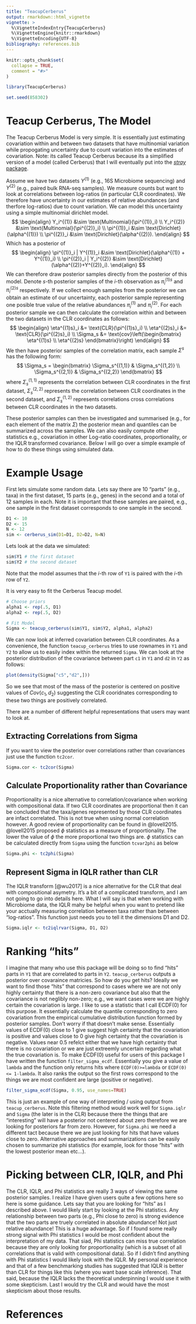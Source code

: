```yaml
---
title: "TeacupCerberus"
output: rmarkdown::html_vignette
vignette: >
  %\VignetteIndexEntry{TeacupCerberus}
  %\VignetteEngine{knitr::rmarkdown}
  %\VignetteEncoding{UTF-8}
bibliography: references.bib
---
```


```r
knitr::opts_chunk$set(
  collapse = TRUE,
  comment = "#>"
)
```


```r
library(TeacupCerberus)

set.seed(858302)
```

# Teacup Cerberus, The Model

The Teacup Cerberus Model is very simple. It is essentially just estimating
covariation within and between two datasets that have multinomial variation while propogating 
uncertainty due to count variation into the estimates of covariation. Note: its called
Teacup Cerberus because its a simplified version of a model (called Cerberus) that
I will eventually put into the [*stray* package](https://jsilve24.github.io/stray/). 


Assume we have two datasets $Y^{(1)}$ (e.g., 16S Microbiome sequencing) and $Y^{(2)}$
(e.g., paired bulk RNA-seq samples). We measure counts but want to look at correlations
between log-ratios (in particular CLR coordinates). We therefore have uncertainty in our 
estimates of relative abundances (and therfore log-ratios) due to count variation. 
We can model this uncertainty using a simple multinomial dirichlet model. 
$$
\begin{align}
Y_i^{(1)} &\sim \text{Multinomial}(\pi^{(1)}_i) \\
Y_i^{(2)} &\sim \text{Multinomial}(\pi^{(2)}_i) \\
\pi^{(1)}_i &\sim \text{Dirichlet}(\alpha^{(1)}) \\
\pi^{(2)}_i &\sim \text{Dirichlet}(\alpha^{(2)}).
\end{align}
$$
Which has a posterior of 
$$
\begin{align}
\pi^{(1)}_i | Y^{(1)}_i &\sim \text{Dirichlet}(\alpha^{(1)} + Y^{(1)}_i) \\
\pi^{(2)}_i | Y_i^{(2)} &\sim \text{Dirichlet}(\alpha^{(2)}+Y^{(2)}_i).
\end{align}
$$
We can therefore draw posterior samples directly from the posterior of this model. 
Denote $s$-th posterior samples of the $i$-th observation as $\pi^{(1)s}_i$ and  $\pi^{(2)s}_i$ respectively. 
If we collect enough samples from the posterior we can obtain an estimate of our 
uncertainty, each posterior sample representing one posible true value of the relative abundances $\pi^{(1)}_i$ and  $\pi^{(2)}_i$. 
For each posterior sample we can then calculate the correlation within and between the two datasets in the CLR coordinates as follows:
$$
\begin{align}
\eta^{(1)s}_i &= \text{CLR}(\pi^{(1)s}_i) \\
\eta^{(2)s}_i &= \text{CLR}(\pi^{(2)s}_i) \\
\Sigma_s &= \text{cov}\left(\begin{bmatrix} \eta^{(1)s} \\ \eta^{(2)s} \end{bmatrix}\right)
\end{align}
$$
We then have posterior samples of the correlation matrix, each sample $\Sigma^s$
has the following form:
$$
\Sigma_s = \begin{bmatrix} \Sigma_s^{(1,1)} & \Sigma_s^{(1,2)} \\
 \Sigma_s^{(2,1)} & \Sigma_s^{(2,2)}
\end{bmatrix}
$$
where $\Sigma_s^{(1,1)}$ represents the correlation between CLR coordinates in the first dataset, 
$\Sigma_s^{(2,2)}$ represents the correlation between CLR coordinates in the second dataset, 
and $\Sigma_s^{(1,2)}$ represents correlations cross correlations between CLR coordinates in the two datasets. 

These posterior samples can then be investigated and summarised (e.g., for each element of the matrix $\Sigma$)
the posterior mean and quantiles can be summarized across the samples. We can also easily compute other 
statistics e.g., covariation in other Log-ratio coordinates, proportionality, or the IQLR transformed covariance. 
Below I will go over a simple example of how to do these things using simulated data. 

# Example Usage
First lets simulate some random data. Lets say there are 10 "parts" (e.g., taxa)
in the first dataset, 15 parts (e.g., genes) in the second and a total of 12 samples in each. 
Note it is important that these samples are paired, e.g., one sample in the first dataset
corresponds to one sample in the second.
```r
D1 <- 10
D2 <- 15
N <- 12
sim <- cerberus_sim(D1=D1, D2=D2, N=N)
```

Lets look at the data we simulated:
```r
sim$Y1 # the first dataset
sim$Y2 # the second dataset
```
Note that the model assumes that the $i$-th row of `Y1` is paired with the $i$-th row 
of `Y2`. 

It is very easy to fit the Cerberus Teacup model. 
```r
# Choose priors
alpha1 <- rep(.5, D1)
alpha2 <- rep(.5, D2)

# Fit Model
Sigma <- teacup_cerberus(sim$Y1, sim$Y2, alpha1, alpha2)
```

We can now look at inferred covariation between CLR coordinates. As a convenience, the function 
`teacup_cerberus` tries to use rownames in `Y1` and `Y2` to allow us to easily index
within the returned `Sigma`. We can look at the posterior distribution of the covariance
between part `c1` in `Y1` and `d2` in `Y2` as follows:
```r
plot(density(Sigma["c5","d2",]))
```
So we see that most of the mass of the posterior is centered on positive values of $Cov(c_1, d_2)$
suggesting the CLR cooridnates corresponding to these two things are positively correlated. 

There are a number of different helpful representations that users may want to look at. 

## Extracting Correlations from Sigma
If you want to view the posterior over correlations rather than covariances just
use the function `tc2cor`. 
```r
Sigma.cor <- tc2cor(Sigma)
```

## Calculate Proportionality rather than Covariance
Proportionality is a nice alternative to correlation/covariance when working with compositional
data. If two CLR coordinates are proportional then it can be concluded that the
taxa/genes represented by those CLR coordinates are infact correlated. This is not true 
when using normal correlation however. A good review of proportionality can be found in @lovell2015. 
@lovell2015 proposed $\phi$ statistics as a measure of proportionality. The lower the 
value of $\phi$ the more proportional two things are. $\phi$ statistics can be calculated
directly from `Sigma` using the function `tcvar2phi` as below
```r
Sigma.phi <- tc2phi(Sigma)
```

## Represent Sigma in IQLR rather than CLR
The IQLR transform [@wu2017] is a nice alternative for the CLR that deal with compositional asymetry. 
It's a bit of a complicated transform, and I am not going to go into details here. 
What I will say is that when working with Microbiome data, the IQLR mahy be helpful
when you want to pretend like your acctually measuring correlation between taxa rather than
between "log-ratios". This function just needs you to tell it the dimensions D1 and D2. 
```r
Sigma.iqlr <- tc2iqlrvar(Sigma, D1, D2)
```

# Ranking "hits"
I imagine that many who use this package will be doing so to find "hits" parts in `Y1`
that are correlated to parts in `Y2`. `teacup_cerberus` outputs a posterior over 
covaraince matricies. So how do you get hits? Ideally we want to find those 
"hits" that correspond to cases where we are not only highly certainty that there is a 
non-zero covariance but also that the covariance is not neglibly non-zero; e.g., 
we want cases were we are highly certain the covariation is large. I like to use a statistic
that I call ECDF(0) for this purpose. It essentially calculate the quantile corresponding 
to zero covariation from the empirical cumulative distribution function formed by posterior samples. 
Don't worry if that doesn't make sense. Essentially values of ECDF(0) close to 1 give 
suggest high certainty that the covariation is positive and values close to 0 give
high certainty that the covariation is negative. Values near 0.5 refelct either
that we have high certainty that there is no covariation or we are just extreemly 
uncertain regarding what the true covariation is. To make ECDF(0) useful for users
of this package I have written the function `filter_sigma_ecdf`. Essentially
you give a value of `lambda` and the function only returns hits where `ECDF(0)>=lambda`
or `ECDF(0) <= 1-lambda`. It also ranks the output so the first rows 
correspond to the things we are most confident are large (positive or negative). 
```r
filter_sigma_ecdf(Sigma, 0.95, use_names=TRUE)
```

This is just an example of one way of interpreting / using output from `teacup_cerberus`. 
Note this filtering method would work well for `Sigma.iqlr` and `Sigma` (the later is in the CLR)
because there the things that are "interesting" will have a posterior not centered about zero
therefore we are looking for posteriors far from zero. However, for `Sigma.phi` we need a different tact because there we are just looking for hits that have values close to zero. Alternative approaches and summarizations can be easily 
chosen to summarize phi statistics (for example, look for those "hits" with the lowest posterior mean etc...).  

# Picking between CLR, IQLR, and Phi
The CLR, IQLR, and Phi statistics are really 3 ways of viewing the same posterior samples. 
I realize I have given users quite a few options here so here is some guidance. Lets say that you are looking for "hits" 
as I described above. I would likely start by looking at the Phi statistics. Any relationship between
two parts (e.g., Phi close to zero) is strong evidence that the two parts are truely correlated in absolute abundance!
Not just relative abundance! This is a huge advantage. So if I found some really strong signal with Phi statistics I would be most confident about the interpretation of my data. That siad, Phi statistics can miss true correlation because they are only looking for proportionality (which is a subset of all correlations that is valid with compositional data). So if I didn't find anything with Phi statistics I would likely look with the IQLR. My personal experience and that of a few benchmarking studies has suggested that IQLR is better than CLR for things like this (where you want base scale inference). That said, because the IQLR lacks the theoretical underpinning I would use it with some skepticism. Last I would try the CLR and would have the most skepticism about those results. 

# References

